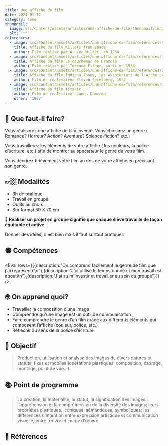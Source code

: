 ```yaml
---
title: Une affiche de film
date: 2024-01-17
category: 4eme
thumbnail:
  image: src/content/assets/articles/une-affiche-de-film/thumbnail/image.webp
  alt: '""'
references:
  - image: src/content/assets/articles/une-affiche-de-film/references/0/image.webp
    title: Affiche du film Killers from space
    author: Film réalisé par W. Lee Wilder, en 1954
  - image: src/content/assets/articles/une-affiche-de-film/references/1/image.webp
    title: Affiche du film Le cauchemar de Dracula
    author: Film réalisé par Terence Fisher, sorti en 1958
  - image: src/content/assets/articles/une-affiche-de-film/references/2/image.webp
    title: Affiche du film Indiana Jones, les aventuriers de l'Arche perdue
    author: Film du réalisateur Steven Spielberg, 1981
  - image: src/content/assets/articles/une-affiche-de-film/references/3/image.webp
    title: Affiche du film Titanic
    author: Film du réalisateur James Cameron
    other: '1997'
---
```

## 🧐 Que faut-il faire?

Vous réaliserez une affiche de film inventé. Vous choisirez un genre ( Romance? Horreur? Action? Aventure? Science-fiction? etc.)

Vous travaillerez les éléments de votre affiche ( les couleurs, la police d’écriture, etc.) afin de montrer au spectateur le genre de votre film.

Vous décrirez brièvement votre film au dos de votre affiche en précisant son genre.

## 👉🏼 Modalités

* 3h de pratique
* Travail en groupe
* Outils au choix
* Sur format 50 X 70 cm

**🚨 Réaliser un projet en groupe signifie que chaque élève travaille de façon équitable et active.**

Donner des idées, c'est bien mais il faut surtout pratiquer!

## 🟢 Compétences

<Eval rows={[{description:"On comprend facilement le genre de film que j'ai représenté\n"},{description:"J'ai utilisé le temps donné et mon travail est abouti\n"},{description:"J'ai su m'investir et travailler au sein du groupe"}]} />

## 🤓 On apprend quoi?

* Travailler la composition d’une image
* Comprendre qu'une image est un outil de communication
* Faire comprendre le genre d’un film grâce aux différents éléments qui composent l’affiche (couleur, police, etc.)
* Réfléchir au sens de la police d’écriture

## 🚀 Objectif

> Production, utilisation et analyse des images de divers natures et statuts, fixes et mobiles (opérations plastiques, composition, cadrage, montage, point de vue...).

## 📚 Point de programme

> La création, la matérialité, le statut, la signification des images : l’appréhension et la compréhension de la diversité des images; leurs propriétés plastiques, iconiques, sémantiques, symboliques; les différences d’intention entre expression artistique et communication visuelle, entre œuvre et image d’œuvre.

## 👀 Références
